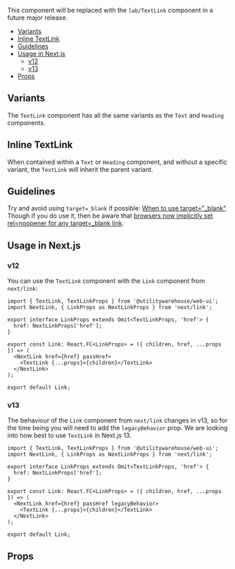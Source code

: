 
<Meta of={Stories} />

<DocsHeader componentName="Link" stories={Stories} themeProviderRequired />

This component will be replaced with the `lab/TextLink` component in a future major release.

- [Variants](#variants)
- [Inline TextLink](#inline-textlink)
- [Guidelines](#guidelines)
- [Usage in Next.js](#usage-in-next.js)
  - [v12](#v12)
  - [v13](#v13)
- [Props](#props)

## Variants

The `TextLink` component has all the same variants as the `Text` and `Heading` components.

<Canvas of={Stories.TextLinkVariants} />

## Inline TextLink

When contained within a `Text` or `Heading` component, and without a specific variant, the `TextLink` will inherit the parent variant.

<Canvas of={Stories.InlineTextLink} />

## Guidelines

Try and avoid using `target=_blank` if possible: [When to use target="\_blank"](https://css-tricks.com/use-target_blank/).
Though if you do use it, then be aware that [browsers now implicitly set rel=noopener for any target=\_blank link](https://mathiasbynens.github.io/rel-noopener/).

## Usage in Next.js

### v12

You can use the `TextLink` component with the `Link` component from `next/link`:

```tsx
import { TextLink, TextLinkProps } from '@utilitywarehouse/web-ui';
import NextLink, { LinkProps as NextLinkProps } from 'next/link';

export interface LinkProps extends Omit<TextLinkProps, 'href'> {
  href: NextLinkProps['href'];
}

export const Link: React.FC<LinkProps> = ({ children, href, ...props }) => (
  <NextLink href={href} passHref>
    <TextLink {...props}>{children}</TextLink>
  </NextLink>
);

export default Link;
```

### v13

The behaviour of the `Link` component from `next/link` changes in v13, so for
the time being you will need to add the `legacyBehavior` prop. We are looking
into how best to use `TextLink` in Next.js 13.

```tsx
import { TextLink, TextLinkProps } from '@utilitywarehouse/web-ui';
import NextLink, { LinkProps as NextLinkProps } from 'next/link';

export interface LinkProps extends Omit<TextLinkProps, 'href'> {
  href: NextLinkProps['href'];
}

export const Link: React.FC<LinkProps> = ({ children, href, ...props }) => (
  <NextLink href={href} passHref legacyBehavior>
    <TextLink {...props}>{children}</TextLink>
  </NextLink>
);

export default Link;
```

## Props

<ArgTypes of={Stories} />
